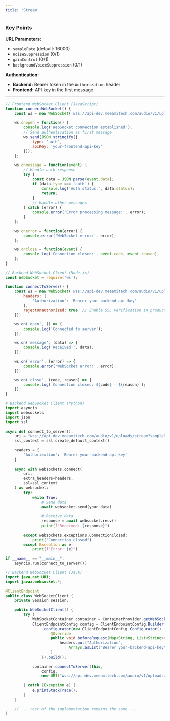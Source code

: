 ```yaml
---
title: 'Stream'
---
```


### Key Points

**URL Parameters:**
- `sampleRate` (default: 16000)
- `noiseSuppression` (0/1)
- `gainControl` (0/1)
- `backgroundVoiceSuppression` (0/1)

**Authentication:**
- **Backend:** Bearer token in the `Authorization` header
- **Frontend:** API key in the first message

---
<CodeGroup>

```javascript Client.js
// Frontend WebSocket Client (JavaScript)
function connectWebSocket() {
    const ws = new WebSocket('wss://api-dev.meeamitech.com/audio/v1/uploads/stream?sampleRate=16000&noiseSuppression=1&gainControl=1&backgroundVoiceSuppression=1');
    
    ws.onopen = function() {
        console.log('WebSocket connection established');
        // Send authentication as first message
        ws.send(JSON.stringify({
            type: 'auth',
            apiKey: 'your-frontend-api-key'
        }));
    };

    ws.onmessage = function(event) {
        // Handle auth response
        try {
            const data = JSON.parse(event.data);
            if (data.type === 'auth') {
                console.log('Auth status:', data.status);
                return;
            }
            // Handle other messages
        } catch (error) {
            console.error('Error processing message:', error);
        }
    };

    ws.onerror = function(error) {
        console.error('WebSocket error:', error);
    };

    ws.onclose = function(event) {
        console.log('Connection closed:', event.code, event.reason);
    };
}
```

```javascript Server.js
// Backend WebSocket Client (Node.js)
const WebSocket = require('ws');

function connectToServer() {
    const ws = new WebSocket('wss://api-dev.meeamitech.com/audio/v1/uploads/stream?gain=1', {
        headers: {
            'Authorization': 'Bearer your-backend-api-key'
        },
        rejectUnauthorized: true  // Enable SSL verification in production
    });

    ws.on('open', () => {
        console.log('Connected to server');
    });

    ws.on('message', (data) => {
        console.log('Received:', data);
    });

    ws.on('error', (error) => {
        console.error('WebSocket error:', error);
    });

    ws.on('close', (code, reason) => {
        console.log(`Connection closed: ${code} - ${reason}`);
    });
}
```

```python client.py
# Backend WebSocket Client (Python)
import asyncio
import websockets
import json
import ssl

async def connect_to_server():
    uri = "wss://api-dev.meeamitech.com/audio/v1/uploads/stream?sampleRate=16000&noiseSuppression=1&gainControl=1&backgroundVoiceSuppression=1"
    ssl_context = ssl.create_default_context()
    
    headers = {
        'Authorization': 'Bearer your-backend-api-key'
    }
    
    async with websockets.connect(
        uri,
        extra_headers=headers,
        ssl=ssl_context
    ) as websocket:
        try:
            while True:
                # Send data
                await websocket.send(your_data)
                
                # Receive data
                response = await websocket.recv()
                print(f"Received: {response}")
                
        except websockets.exceptions.ConnectionClosed:
            print("Connection closed")
        except Exception as e:
            print(f"Error: {e}")

if __name__ == "__main__":
    asyncio.run(connect_to_server())
```

```Java client.java
// Backend WebSocket Client (Java)
import java.net.URI;
import javax.websocket.*;

@ClientEndpoint
public class WebSocketClient {
    private Session session;
    
    public WebSocketClient() {
        try {
            WebSocketContainer container = ContainerProvider.getWebSocketContainer();
            ClientEndpointConfig config = ClientEndpointConfig.Builder.create()
                .configurator(new ClientEndpointConfig.Configurator() {
                    @Override
                    public void beforeRequest(Map<String, List<String>> headers) {
                        headers.put("Authorization", 
                            Arrays.asList("Bearer your-backend-api-key"));
                    }
                }).build();
            
            container.connectToServer(this, 
                config,
                new URI("wss://api-dev.meeamitech.com/audio/v1/uploads/stream?sampleRate=16000&noiseSuppression=1&gainControl=1&backgroundVoiceSuppression=1"));
                
        } catch (Exception e) {
            e.printStackTrace();
        }
    }
    
    // ... rest of the implementation remains the same ...
}
```
</CodeGroup>